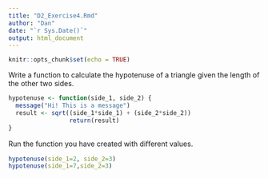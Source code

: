 ```yaml
---
title: "D2_Exercise4.Rmd"
author: "Dan"
date: "`r Sys.Date()`"
output: html_document
---
```


```r
knitr::opts_chunk$set(echo = TRUE)
```

Write a function to calculate the hypotenuse of a triangle given the length of the other two sides.

```r
hypotenuse <- function(side_1, side_2) {
  message("Hi! This is a message")
  result <- sqrt((side_1*side_1) + (side_2*side_2))
                 return(result)
}
```

Run the function you have created with diﬀerent values.

```r
hypotenuse(side_1=2, side_2=3)
hypotenuse(side_1=7,side_2=3)
```

